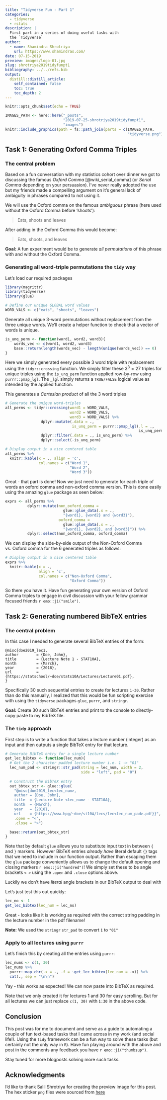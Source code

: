 ```yaml
---
title: "Tidyverse Fun - Part 1"
categories:
  - tidyverse
  - rstats
description: |
  First part in a series of doing useful tasks with 
  the `Tidyverse`
author:
  - name: Shamindra Shrotriya
    url: https://www.shamindras.com/
date: 07-15-2019
preview: images/logo-01.jpg
slug: shrotriya2019tidyfunpt1
bibliography: ../../refs.bib
output:
  distill::distill_article:
    self_contained: false
    toc: true
    toc_depth: 2
---
```


```r
knitr::opts_chunk$set(echo = TRUE)
```

```r
IMAGES_PATH <- here::here("_posts",
                          "2019-07-25-shrotriya2019tidyfunpt1",
                          "images")
knitr::include_graphics(path = fs::path_join(parts = c(IMAGES_PATH, 
                                                       "tidyverse.png")))
```

## Task 1: Generating Oxford Comma Triples

### The central problem

Based on a fun conversation with my statistics cohort 
over dinner we got to discussing the famous *Oxford Comma* [@wiki_serial_comma] (or *Serial Comma* depending on your
persuasion). I've never really adopted the use but my
friends made a compelling argument on it's general lack
of ambiguity in phrases compared to not using it.

We will use the Oxford comma on the famous *ambiguous*
phrase (here used without the Oxford Comma 
before 'shoots'):

> Eats, shoots and leaves

After adding in the Oxford Comma this would become:

> Eats, shoots, and leaves

**Goal:** A fun experiment would be to generate *all permutations* of this phrase with and without 
the Oxford Comma.

### Generating all word-triple permutations the `tidy` way

Let's load our required packages

```r
library(magrittr)
library(tidyverse)
library(glue)
```

```r
# Define our unique GLOBAL word values
WORD_VALS <- c("eats", "shoots", "leaves")
```

Generate all unique 3-word permutations without replacement from the three unique words. We'll create a helper
function to check that a vector of words is unique.

```r
is_unq_perm <- function(word1, word2, word3){
    words_vec <- c(word1, word2, word3)
    base::return(length(words_vec) - length(unique(words_vec)) == 0)
}
```

Here we simply generated every possible 3 word triple
with replacement using the `tidyr::crossing` function.
We simply filter these $3^3 = 27$ triples for unique
triples using the `is_unq_perm` function applied
row-by-row using `purrr::pmap_lgl`. The `_lgl` simply
returns a `TRUE/FALSE` logical value as intended by
the applied function.

<aside>
This generates a *Cartesian product* of all the 3 word
triples
</aside>

```r
# Generate the unique word-triples
all_perms <- tidyr::crossing(word1 = WORD_VALS, 
                             word2 = WORD_VALS, 
                             word3 = WORD_VALS) %>% 
                dplyr::mutate(.data = ., 
                              is_unq_perm = purrr::pmap_lgl(.l = ., 
                                                            is_unq_perm)) %>% 
                dplyr::filter(.data = ., is_unq_perm) %>% 
                dplyr::select(-is_unq_perm)

# Display output in a nice centered table
all_perms %>% 
  knitr::kable(x = ., align = 'c',
               col.names = c("Word 1", 
                             "Word 2", 
                             "Word 3"))
```

Great - that part is done! Now we just need to generate
for each triple of words an oxford comma and non-oxford
comma version. This is done easily using the amazing
`glue` package as seen below:

```r
exprs <- all_perms %>%
          dplyr::mutate(non_oxford_comma = 
                          glue::glue_data(.x = ., 
                          "{word1}, {word2} and {word3}"), 
                        oxford_comma = 
                          glue::glue_data(.x = ., 
                          "{word1}, {word2}, and {word3}")) %>% 
          dplyr::select(non_oxford_comma, oxford_comma)
```

We can display the side-by-side output of the Non-Oxford
Comma vs. Oxford comma for the $6$ generated triples as
follows:

```r
# Display output in a nice centered table
exprs %>% 
  knitr::kable(x = ., 
               align = 'c', 
               col.names = c("Non-Oxford Comma", 
                             "Oxford Comma"))
```

So there you have it. Have fun generating your
own version of Oxford Comma triples to engage
in civil discussion with your fellow grammar 
focused friends `r emo::ji("smile")`.

## Task 2: Generating numbered BibTeX entries

### The central problem

In this case I needed to generate several BibTeX entries of the form:

```markup
@misc{doe2019_lec1,
author        = {Doe, John},
title         = {Lecture Note 1 - STAT10A},
month         = {March},
year          = {2018},
url           = {https://statschool/~doe/stats10A/Lectures/Lecture01.pdf},
}
```

Specifically 30 such sequential entries to create for lectures `1-30`. Rather
than do this manually, I realized that
this would be fun scripting exercise with using the
`tidyverse` packages `glue`, `purrr`, and `stringr`.

**Goal:** Create 30 such BibTeX entries and print to 
the console to directly-copy paste to my BibTeX file.

### The `tidy` approach

First step is to write a function that takes a lecture number (integer)
as an input and then outputs a single BibTeX entry for that lecture.

```r
# Generate BibTeX entry for a single lecture number
get_lec_bibtex <- function(lec_num){
  # Get the 2 character padded lecture number i.e. 1 -> "01"
  lec_num_pad <- stringr::str_pad(string = lec_num, width = 2, 
                                  side = "left", pad = "0")
  
  # Construct the BibTeX entry
  out_bbtex_str <- glue::glue(
    "@misc{doe2019_lec<lec_num>,
    author = {Doe, John},
    title  = {Lecture Note <lec_num> - STAT10A},
    month  = {March},
    year   = {2018},
    url    = {https://www.hpg/~doe/st10A/lecs/lec<lec_num_pad>.pdf}}",
    .open = "<", 
    .close = ">")

  base::return(out_bbtex_str)
}
```

Note that by default `glue` allows you to substitute input text in
between `{` and `}` markers. However BibTeX entries *already
have* literal default `{}` tags that we need to include in
our function output. Rather than escaping them the `glue` 
package conveniently allows us to change the default opening 
and closing markers `r emo::ji("hundred")`! We simply set 
these to be angle brackets `< >` using the `.open` and `.close` 
options above.

<aside>
Luckily we don't have *literal* angle brackets in our BibTeX
output to deal with
</aside>

Let's just test this out quickly:

```r
lec_no <- 1
get_lec_bibtex(lec_num = lec_no)
```

Great - looks like it is working as required with the correct string padding
in the lecture number in the pdf filename!

<aside>
**Note:** We used the `stringr` `str_pad` to convert `1` to `"01"`
</aside>

### Apply to all lectures using `purrr`

Let's finish this by creating all the entries using `purrr`:

```r
lec_nums <- c(1, 30)
lec_nums %>% 
  purrr::map_chr(.x = ., .f = ~get_lec_bibtex(lec_num = .x)) %>% 
  cat(., sep = "\n\n")
```

Yay - this works as expected! We can now paste into BibTeX 
as required.

Note that we only created it for lectures 1 and 30 for easy 
scrolling. But for all lectures we can just 
replace `c(1, 30)` with `1:30` in the above code.

## Conclusion

This post was for me to document and serve as a guide to automating 
a couple of fun text-based tasks that I came across in my work
(and social life!). Using the `tidy` framework can be a fun way
to solve these tasks (but certainly not the only way in `R`). 
Have fun playing around with the above and post in the comments
any feedback you have `r emo::ji("thumbsup")`.

Stay tuned for more blogposts solving more such tasks.

## Acknowledgments {.appendix}

I'd like to thank Salil Shrotriya for creating the 
preview image for this post. The hex sticker `png` files 
were sourced from [here](https://github.com/rstudio/hex-stickers)
